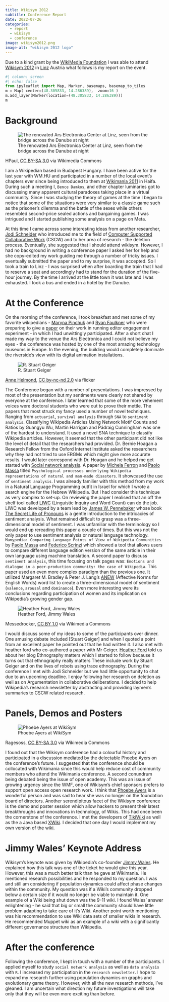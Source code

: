 ```yaml
---
title: Wikisym 2012
subtitle: Conference Report
date: 2022-07-26
categories: 
  - report
  - wikisym
  - conference
image: wikisym2012.png
image-alt: "wikisym 2012 logo"
---
```


Due to a kind grant by the [WikiMedia Foundation](https://wikimediafoundation.org/) I was able to attend [Wikisym 2012](https://opensym.org/ws2012/) in [Linz](http://en.wikipedia.org/wiki/Linz) Austria what follows is my report on the event.

```python
#| column: screen
#| echo: false
from ipyleaflet import Map, Marker, basemaps, basemap_to_tiles
m = Map( center=(48.305833, 14.286389),  zoom=16 )
m.add_layer(Marker(location=(48.305833, 14.286389)))
m
```

# Background

:::: column-margin
![The renovated Ars Electronica Center at Linz, seen from the bridge across the Danube at night](https://upload.wikimedia.org/wikipedia/commons/5/54/Ars_Electronica_Center_Night.jpg) 

::: {.attribution)

HPaul, [CC BY-SA 3.0](http://creativecommons.org/licenses/by-sa/3.0/) via Wikimedia Commons

:::

::::

I am a Wikipedian based in Budapest Hungary. I have been active for the last year with WM.HU and participated in a number of the local event's chapters ever since being introduced to them at [Wikimania 2011](https://wikimania2011.wikimedia.org/wiki/Main_Page) in Haifa. During such a meeting I, `Bence Damkos`, and other chapter luminaries got to discussing many apparent cultural paradoxes taking place in a virtual community. Since I was studying the theory of games at the time I began to notice that some of the situations were very similar to a classic game such as the prisoner's dilemma and the battle of the sexes while others resembled second-price sealed actions and bargaining games. I was intrigued and I started publishing some analysis on a page on Meta. 

At this time I came across some interesting ideas from another researcher, [Jodi Schneider](http://jodischneider.com/) who introduced me to the field of [Computer Supported Collaborative Work](https://en.wikipedia.org/wiki/Computer-supported_cooperative_work) (CSCW) and to her area of research - the deletion process. Eventually, she suggested that I should attend wikisym. However, I had no background in writing a conference paper I asked her for help and she copy-edited my work guiding me through a number of tricky issues. I eventually submitted the paper and to my surprise, it was accepted. So I took a train to Linz - I was surprised when after boarding the train that I had to reserve a seat and accordingly had to stand for the duration of the five-hour journey. By the time I arrived at the little town it was late and I was exhausted. I took a bus and ended in a hotel by the Danube.

# At the Conference

On the morning of the conference, I took breakfast and met some of my favorite wikipedians - [Maryna Pinchuk](https://www.semanticscholar.org/author/M.-Pinchuk/49629764) and [Ryan Faulkner](https://www.semanticscholar.org/author/Ryan-Faulkner/48627702) who were preparing to give a [paper]() on their work in running editor engagement experiment - in which I had unwittingly participated. After a short chat I made my way to the venue the Ars Electronica and I could not believe my eyes - the conference was hosted by one of the most amazing technology museums in Europe. In the evening, the building would completely dominate the riverside's view with its digital animation installations.

:::: {.column-margin} 
![R. Stuart Geiger](https://farm3.static.flickr.com/2724/4466324811_c6cfb09e6a_m.jpg)

:::{.attribution}
[Anne Helmond](https://www.flickr.com/photos/silvertje/), [CC by-nc-nd 2.0](https://creativecommons.org/licenses/by-nc-nd/2.0/) via flicker
:::
:::: 

The Conference began with a number of presentations. I was impressed by most of the presentation but my sentiments were clearly not shared by everyone at the conference. I later learned that some of the more vehement voices were doctoral students who were out to prove their mettle. The papers that most struck my fancy used a number of novel techniques. Ranging from `actuarial`, `survival analysis` through `SNA` to `sentiment analysis`. Classifying Wikipedia Articles Using Network Motif Counts and Ratios by Guangyu Wu, Martin Harrigan and Pádraig Cunningham was one of the hardest to understand. It used a novel SNA technique to classify Wikipedia articles. However, it seemed that the other participant did not like the level of detail that the researchers had provided. Dr. Bernie Hoagan a Research Fellow from the Oxford Internet Institute asked the researchers why they had not tried to use ERGMs which might give more accurate results. I would later correspond with Dr. Hoagan and he helped me get started with [Social network analysis](http://en.wikipedia.org/wiki/Social_network_analysis). A paper by [Michela Ferron](https://www.linkedin.com/in/michelaferron/) and [Paolo Massa](https://www.linkedin.com/in/paolomassa/) titled `Psychological processes underlying Wikipedia representations of natural and man-made disasters`. It showcased the use of `sentiment analysis`. I was already familier with this method from my work in a Natural Language Programming outfit in Israel for which I wrote a search engine for the Hebrew Wikipedia. But I had consider this technique as very complex to set-up. On reviewing the paper I realised that an off the shelf tool called [LIWC](https://www.cs.cmu.edu/~ylataus/files/TausczikPennebaker2010.pdf) (Linguistic Inquiry and Word Count) can do the job. LIWC was developed by a team lead by [James W. Pennebaker](https://liberalarts.utexas.edu/psychology/faculty/pennebak) whose book [The Secret Life of Pronouns](https://www.secretlifeofpronouns.com/) is a gentle introduction to the intricacies of sentiment analysis. What remained difficult to grasp was a three-dimensional model of sentiment. I was unfamiliar with the terminology so I would end up rereading this paper a couple of times. But this was not the only paper to use sentiment analysis or natural language technology. `Manypedia: Comparing Language Points of View of Wikipedia Communities` by [Paolo Massa](https://www.linkedin.com/in/paolomassa/) and [Federico Scrinzi](https://www.linkedin.com/in/fox91/) which showed a tool that allows users to compare different language edition version of the same article in their own language using machine translation. A second paper to discuss `sentiment analysis`, this time focusing on talk pages was: `Emotions and dialogue in a peer-production community: the case of Wikipedia`. This paper used an even more complex paradigm than the previous one. It utilized Margaret M. Bradley & Peter J. Lang's [ANEW](https://pdodds.w3.uvm.edu/teaching/courses/2009-08UVM-300/docs/others/everything/bradley1999a.pdf) (Affective Norms for English Words) word list to create a three-dimensional model of sentiment (`valence`, `arousal` and `dominance`). Even more interesting were its conclusions regarding participation of women and its implication on Wikipedia's growing gender gap. 

:::: {.column-margin} 
![Heather Ford, Jimmy Wales](https://upload.wikimedia.org/wikipedia/commons/c/c5/MR_Wikimania_3-08.jpg)

::: {.attribution} 
Messedrocker, [CC BY 1.0](https://creativecommons.org/licenses/by/1.0) via Wikimedia Commons 
::: 
:::: 

I would discuss some of my ideas to some of the participants over dinner. One amusing debate included \[Stuart Geiger\] and when I quoted a point from an excellent paper he pointed out that he had written it. I also met with heather ford who co-authored a paper with Mr Geiger. [Heather Ford](https://en.wikipedia.org/wiki/Heather_Ford) told us about her blog Ethnography matters which I started to follow because it turns out that ethnography really matters These include work by Stuart Geiger and on the lives of robots using trace ethnography. During the conference I met with Jodi Schneider but we had little opportunity to chat due to an upcoming deadline. I enjoy following her research on deletion as well as on Argumentation in collaborative deliberations. I decided to help Wikipedia's research newsletter by abstracting and providing laymen's summaries to CSCW related research.

# Panels, Demos and Posters

::: column-margin
![Phoebe Ayers at WikiSym](https://upload.wikimedia.org/wikipedia/commons/3/3a/Phoebe_Ayers_at_WikiSym_2010_closing.jpg) 

::: {.attribution)
Ragesoss, [CC BY-SA 3.0](http://creativecommons.org/licenses/by-sa/3.0/) via Wikimedia Commons
:::

:::: 

I found out that the Wikisym conference had a colourful history and participated in a discussion mediated by the delectable Phoebe Ayers on the conference's future. I suggested that the conference should be collocated with Wikimania since this would help reduce cost of community members who attend the Wikimania conference. A second conundrum being debated being the issue of open academy. This was an issue of growing urgency since the WMF, one of Wikisym's chief sponsors prefers to support open access open research work. I think that [Phoebe Ayers]() is a wonderful person and was sad to hear she was no longer on the foundation board of directors. Another serendipitous facet of the Wikisym conference is the demo and poster session which allow hackers to present their latest breakthroughs and innovations in technology, of Wikis. This had once been the cornerstone of the conference. I met the developers of [TikiWiki](https://tiki.org/HomePage) as well as the a Java based [XWiki](https://www.xwiki.org/xwiki/bin/view/Main/WebHome). I decided that one day I would implement my own version of the wiki.

# Jimmy Wales' Keynote Address

Wikisym's keynote was given by Wikipedia's co-founder [Jimmy Wales](https://en.wikipedia.org/wiki/Jimmy_Wales). He explained how this talk was one of the ticket he would give this year. However, this was a much better talk than he gave at Wikimania. He mentioned research possibilities and he responded to my question. I was and still am considering if population dynamics could affect phase changes within the community. My question was if a Wiki's community dropped below a certain size if it would no longer be viable to maintain it. One example of a Wiki being shut down was the 9-11 wiki. I found Wales' answer enlightening - he said that big or small the community should have little problem adapting to take care of it's Wiki. Another point worth mentioning was his recommendation to use Wiki data sets of smaller wikis in research. He recommended Muppet wiki as an example of a wiki with a significantly different governance structure than Wikipedia.

# After the conference

Following the conference, I kept in touch with a number of the participants. I applied myself to study `social network analysis` as well as `data analysis` with `R`. I increased my participation in the `research newsletter`. I hope to expand my research further using population dynamics on graphs and evolutionary game theory. However, with all the new research methods, I've gleaned. I am uncertain what direction my future investigations will take only that they will be even more exciting than before.
